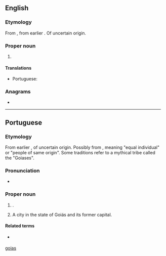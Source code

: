 ==English==
{{wikipedia}}

===Etymology===
From {{bor|en|pt|Goiás}}, from earlier {{m|pt|Goyaz}}. Of uncertain origin.

===Proper noun===
{{en-proper noun}}

# {{place|en|state|r/Center-West Region|c/Brazil|capital=Goiânia}}

====Translations====
{{trans-top|state in central-western Brazil}}
* Portuguese: {{t+|pt|Goiás|m}}
{{trans-mid}}
{{trans-bottom}}

===Anagrams===
* {{anagrams|en|a=agios|agios}}

[[Category:English terms spelled with Á|goias]]

----

==Portuguese==

===Etymology===
From earlier {{m|pt|Goyaz}}, of uncertain origin. Possibly from {{der|pt|tpw|-}}, meaning "equal individual" or "people of same origin". Some traditions refer to a mythical tribe called the "Goiases".

===Pronunciation===
{{pt-IPA}}
* {{audio|pt|Pt-br Goiás.ogg|Audio (BR)}}

===Proper noun===
{{pt-proper noun|m}}
# {{place|pt|state|macroregion/pt:Central-West Region|c/pt:Brazil|capital=pt:Goiânia}}.
#: {{syn|pt|GO}} {{gloss|abbreviation}}
# A city in the state of Goiás and its former capital.
#: {{syn|pt|Goiás Velho}}

====Related terms====
* {{l|pt|goiano}} {{gloss|[[demonym]]}}